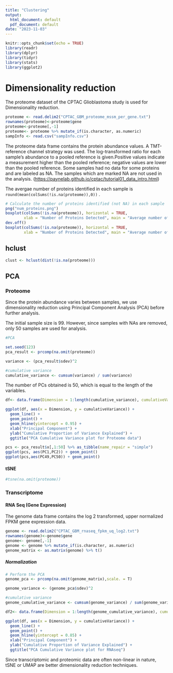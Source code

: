 ```yaml
---
title: "Clustering"
output:
  html_document: default
  pdf_document: default
date: "2023-11-03"
---
```


```r
knitr::opts_chunk$set(echo = TRUE)
library(readr)
library(dplyr)
library(tidyr)
library(stats)
library(ggplot2)
```

# Dimensionality reduction

The proteome dataset of the CPTAC Glioblastoma study is used for Dimensionality reduction.

```r
proteome <- read.delim2("CPTAC_GBM_proteome_mssm_per_gene.txt")
rownames(proteome)<-proteome$gene
proteome<-proteome[,-1]
proteome<- proteome %>% mutate_if(is.character, as.numeric)
sampInfo <- read.csv("sampInfo.csv")

```

The proteome data frame contains the protein abundance values. A TMT-reference channel strategy was used. The log-transformed ratio for each sample's abundance to a pooled reference is given.Positive values indicate a measurement higher than the pooled reference; negative values are lower than the pooled reference. Some samples had no data for some proteins and are labeled as NA. The samples which are marked NA are not used in the analysis. (<https://paynelab.github.io/cptac/tutorial01_data_intro.html>)

The avergae number of proteins identified in each sample is `round(mean(colSums(!is.na(proteome)),0))` .

```r
# Calculate the number of proteins identified (not NA) in each sample
png("num_proteins.png")
boxplot(colSums(!is.na(proteome)), horizontal = TRUE,
        xlab = "Number of Proteins Detected", main = "Average number of proteins")
dev.off()
boxplot(colSums(!is.na(proteome)), horizontal = TRUE,
        xlab = "Number of Proteins Detected", main = "Average number of proteins")

```

## hclust

```r

clust <- hclust(dist(!is.na(proteome)))

```

## PCA

### Proteome

Since the protein abundance varies between samples, we use dimensionality reduction using Principal Component Analysis (PCA) before further analysis.

The initial sample size is 99. However, since samples with NAs are removed, only 50 samples are used for analysis.

```r

#PCA

set.seed(123)
pca_result <- prcomp(na.omit(proteome))

variance <- (pca_result$sdev)^2

#cumulative variance
cumulative_variance <- cumsum(variance) / sum(variance)

```

The number of PCs obtained is 50, which is equal to the length of the variables.

```r
df<- data.frame(Dimension = 1:length(cumulative_variance), cumulativeVariance = cumulative_variance)

ggplot(df, aes(x = Dimension, y = cumulativeVariance)) +
  geom_line() +
  geom_point() +
  geom_hline(yintercept = 0.95) +
  xlab("Principal Component") +
  ylab("Cumulative Proportion of Variance Explained") +
  ggtitle("PCA Cumulative Variance plot for Proteome data")

```

```r

pcs <- pca_result$x[,1:50] %>% as_tibble(name_repair = "simple")
ggplot(pcs, aes(PC1,PC2)) + geom_point()
ggplot(pcs,aes(PC49,PC50)) + geom_point()
```

#### tSNE

```r
#tsne(na.omit(proteome))
```

### Transcriptome

#### RNA Seq (Gene Expression)

The genome data frame contains the log 2 transformed, upper normalized FPKM gene expression data.

```r
genome <- read.delim2("CPTAC_GBM_rnaseq_fpkm_uq_log2.txt")
rownames(genome)<-genome$gene
genome<- genome[,-1]
genome <- genome %>% mutate_if(is.character, as.numeric)
genome_matrix <- as.matrix(genome) %>% t()

```

##### Normalization



```r
# Perform the PCA
genome_pca <- prcomp(na.omit(genome_matrix),scale. = T)

genome_variance <- (genome_pca$sdev)^2

#cumulative variance
genome_cumulative_variance <- cumsum(genome_variance) / sum(genome_variance)

df2<- data.frame(Dimension = 1:length(genome_cumulative_variance), cumulativeVariance = genome_cumulative_variance)

ggplot(df, aes(x = Dimension, y = cumulativeVariance)) +
  geom_line() +
  geom_point() +
  geom_hline(yintercept = 0.85) +
  xlab("Principal Component") +
  ylab("Cumulative Proportion of Variance Explained") +
  ggtitle("PCA Cumulative Variance plot for RNAseq")

```

Since transcriptomic and proteomic data are often non-linear in nature, tSNE or UMAP are better dimensionality reduction techniques.
